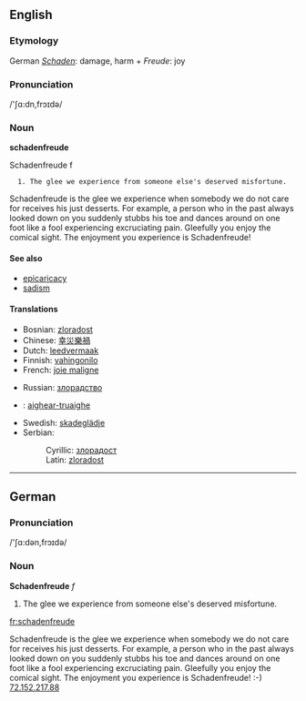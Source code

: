 ==English==

===Etymology===
German ''[[Schaden]]'': damage, harm + ''Freude'': joy

===Pronunciation===
/'&#643;&#593;:dn,fr&#596;&#618;d&#601;/

===Noun===
'''schadenfreude'''

Schadenfreude f

   1. The glee we experience from someone else's deserved misfortune.

Schadenfreude is the glee we experience when somebody we do not care for receives his just desserts. For example, a person who in the past always looked down on you suddenly stubbs his toe and dances around on one foot like a fool experiencing excruciating pain. Gleefully you enjoy the comical sight. The enjoyment you experience is Schadenfreude! 

====See also====
*[[epicaricacy]]
*[[sadism]]

====Translations====
{{top}}
*Bosnian: [[zloradost#Bosnian|zloradost]] {{f}}
*Chinese: [[幸災樂禍]]
*Dutch: [[leedvermaak]] {{n}}
*Finnish: [[vahingonilo]]
*French: [[joie maligne]] {{f}}
{{mid}}
*Russian: [[злорадство]] {{n}}
*{{gd}}: [[aighear-truaighe]]
*Swedish: [[skadeglädje]]
*Serbian:
*:Cyrillic: [[злорадoст#Serbian|злорадoст]] {{f}}
*:Latin: [[zloradost#Serbian|zloradost]] {{f}}
{{bottom}}

----

==German==

===Pronunciation===
/'&#643;&#593;:d&#601;n,fr&#596;&#618;d&#601;/

===Noun===
'''Schadenfreude''' ''f''

# The glee we experience from someone else's deserved misfortune.

[[fr:schadenfreude]]

Schadenfreude is the glee we experience when somebody we do not care for receives his just desserts.  For example, a person who in the past always looked down on you suddenly stubbs his toe and dances around on one foot like a fool experiencing excruciating pain. Gleefully you enjoy the comical sight. The enjoyment you experience is Schadenfreude! :-)  [[User:72.152.217.88|72.152.217.88]]